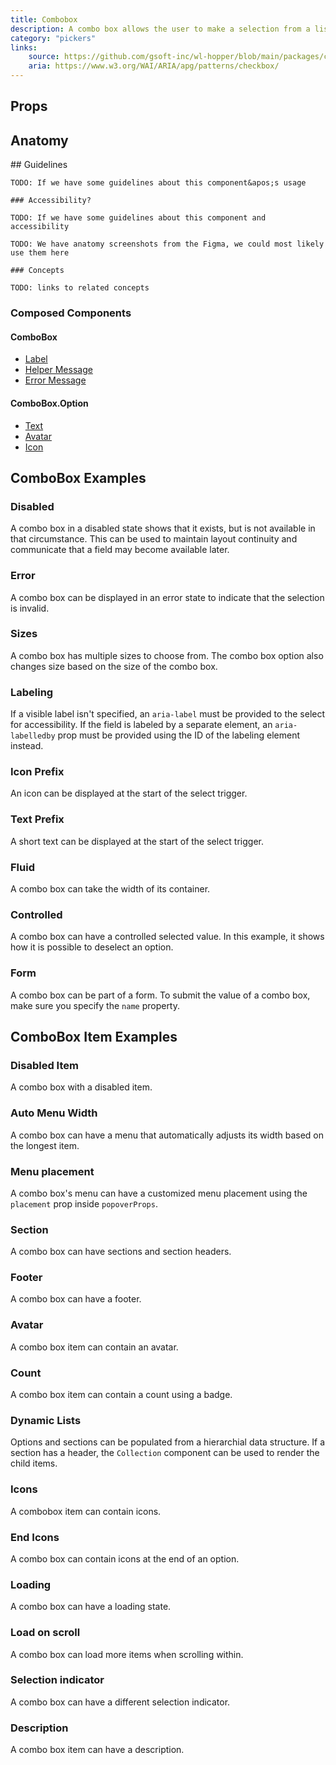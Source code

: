 ```yaml
---
title: Combobox
description: A combo box allows the user to make a selection from a list of suggested, likely or desired values.
category: "pickers"
links:
    source: https://github.com/gsoft-inc/wl-hopper/blob/main/packages/components/src/checkbox/src/Checkbox.tsx
    aria: https://www.w3.org/WAI/ARIA/apg/patterns/checkbox/
---
```


<Example src="Combobox/docs/preview" isOpen />

## Props

<PropTable component="ComboBox" />

## Anatomy

<FeatureFlag flag="next">
    ## Guidelines

    TODO: If we have some guidelines about this component&apos;s usage

    ### Accessibility?

    TODO: If we have some guidelines about this component and accessibility
</FeatureFlag>

<FeatureFlag flag="rc">

    TODO: We have anatomy screenshots from the Figma, we could most likely use them here

    ### Concepts

    TODO: links to related concepts
</FeatureFlag>

### Composed Components

#### ComboBox

- [Label](./Label)
- [Helper Message](./HelperMessage)
- [Error Message](./ErrorMessage)

#### ComboBox.Option

- [Text](./Text)
- [Avatar](Avatar)
- [Icon](./Icon)

## ComboBox Examples

### Disabled
A combo box in a disabled state shows that it exists, but is not available in that circumstance. This can be used to maintain layout continuity and communicate that a field may become available later.

<Example src="Combobox/docs/disabled" />

### Error
A combo box can be displayed in an error state to indicate that the selection is invalid.

<Example src="Combobox/docs/error" />

### Sizes
A combo box has multiple sizes to choose from.
The combo box option also changes size based on the size of the combo box.

<Example src="Combobox/docs/sizes" />

### Labeling
If a visible label isn't specified, an `aria-label` must be provided to the select for accessibility. If the field is labeled by a separate element, an `aria-labelledby` prop must be provided using the ID of the labeling element instead.

<Example src="Combobox/docs/labeling" />

### Icon Prefix
An icon can be displayed at the start of the select trigger.

<Example src="Combobox/docs/iconPrefix" />

### Text Prefix
A short text can be displayed at the start of the select trigger.

<Example src="Combobox/docs/textPrefix" />

### Fluid
A combo box can take the width of its container.

<Example src="Combobox/docs/fluid" />

### Controlled
A combo box can have a controlled selected value. In this example, it shows how it is possible to deselect an option.

<Example src="Combobox/docs/controlled" />

### Form
A combo box can be part of a form. To submit the value of a combo box, make sure you specify the `name` property.

<Example src="Combobox/docs/form" />

## ComboBox Item Examples

### Disabled Item

A combo box with a disabled item.

<Example src="Combobox/docs/comboboxOption/disabled" />

### Auto Menu Width

A combo box can have a menu that automatically adjusts its width based on the longest item.

<Example src="Combobox/docs/comboboxOption/autoMenuWidth" />

### Menu placement

A combo box's menu can have a customized menu placement using the `placement` prop inside `popoverProps`.

<Example src="Combobox/docs/comboboxOption/menuPlacement" />

### Section

A combo box can have sections and section headers.

<Example src="Combobox/docs/comboboxOption/section" />

### Footer

A combo box can have a footer.

<Example src="Combobox/docs/comboboxOption/footer" />

### Avatar

A combo box item can contain an avatar.

<Example src="Combobox/docs/comboboxOption/avatar" />

### Count

A combo box item can contain a count using a badge.

<Example src="Combobox/docs/comboboxOption/count" />

### Dynamic Lists

Options and sections can be populated from a hierarchial data structure.
If a section has a header, the `Collection` component can be used to render the child items.

<Example src="Combobox/docs/comboboxOption/dynamicLists" />

### Icons

A combobox item can contain icons.

<Example src="Combobox/docs/comboboxOption/icons" />

### End Icons

A combo box can contain icons at the end of an option.

<Example src="Combobox/docs/comboboxOption/endIcons" />

### Loading

A combo box can have a loading state.

<Example src="Combobox/docs/comboboxOption/loading" />

### Load on scroll

A combo box can load more items when scrolling within.

<Example src="Combobox/docs/comboboxOption/loadOnScroll" />

### Selection indicator

A combo box can have a different selection indicator.

<Example src="Combobox/docs/comboboxOption/selectionIndicator" />

### Description

A combo box item can have a description.

<Example src="Combobox/docs/comboboxOption/description" />

